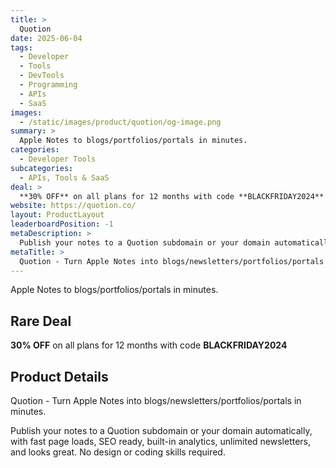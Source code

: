 ```yaml
---
title: >
  Quotion
date: 2025-06-04
tags:
  - Developer
  - Tools
  - DevTools
  - Programming
  - APIs
  - SaaS
images:
  - /static/images/product/quotion/og-image.png
summary: >
  Apple Notes to blogs/portfolios/portals in minutes.
categories:
  - Developer Tools
subcategories:
  - APIs, Tools & SaaS
deal: >
  **30% OFF** on all plans for 12 months with code **BLACKFRIDAY2024**
website: https://quotion.co/
layout: ProductLayout
leaderboardPosition: -1
metaDescription: >
  Publish your notes to a Quotion subdomain or your domain automatically, with fast page loads, SEO ready, built-in analytics, unlimited newsletters, and looks great. No design or coding skills required.
metaTitle: >
  Quotion - Turn Apple Notes into blogs/newsletters/portfolios/portals in minutes.
---
```

Apple Notes to blogs/portfolios/portals in minutes.

## Rare Deal

**30% OFF** on all plans for 12 months with code **BLACKFRIDAY2024**

## Product Details

Quotion - Turn Apple Notes into blogs/newsletters/portfolios/portals in minutes.

Publish your notes to a Quotion subdomain or your domain automatically, with fast page loads, SEO ready, built-in analytics, unlimited newsletters, and looks great. No design or coding skills required.
